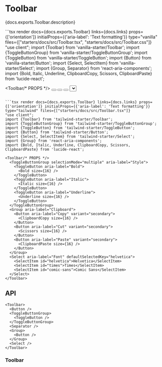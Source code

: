 

# Toolbar

<PageDescription>{docs.exports.Toolbar.description}</PageDescription>

<ExampleSwitcher>
  ```tsx render docs={docs.exports.Toolbar} links={docs.links} props={['orientation']} initialProps={{'aria-label': 'Text formatting'}} type="vanilla" files={["starters/docs/src/Toolbar.tsx", "starters/docs/src/Toolbar.css"]}
  "use client";
  import {Toolbar} from 'vanilla-starter/Toolbar';
  import {ToggleButtonGroup} from 'vanilla-starter/ToggleButtonGroup';
  import {ToggleButton} from 'vanilla-starter/ToggleButton';
  import {Button} from 'vanilla-starter/Button';
  import {Select, SelectItem} from 'vanilla-starter/Select';
  import {Group, Separator} from 'react-aria-components';
  import {Bold, Italic, Underline, ClipboardCopy, Scissors, ClipboardPaste} from 'lucide-react';

  <Toolbar/* PROPS */>
    <ToggleButtonGroup aria-label="Style">
      <ToggleButton id="bold" aria-label="Bold">
        <Bold size={16} />
      </ToggleButton>
      <ToggleButton id="italic" aria-label="Italic">
        <Italic size={16} />
      </ToggleButton>
      <ToggleButton id="underline" aria-label="Underline">
        <Underline size={16} />
      </ToggleButton>
    </ToggleButtonGroup>
    <Separator orientation="vertical" />
    <Group aria-label="Clipboard">
      <Button aria-label="Copy">
        <ClipboardCopy size={16} />
      </Button>
      <Button aria-label="Cut">
        <Scissors size={16} />
      </Button>
      <Button aria-label="Paste">
        <ClipboardPaste size={16} />
      </Button>
    </Group>
    <Separator orientation="vertical" />
    <Select aria-label="Font" defaultSelectedKey="helvetica">
      <SelectItem id="helvetica">Helvetica</SelectItem>
      <SelectItem id="times">Times</SelectItem>
      <SelectItem id="comic-sans">Comic Sans</SelectItem>
    </Select>
  </Toolbar>
  ```

  ```tsx render docs={docs.exports.Toolbar} links={docs.links} props={['orientation']} initialProps={{'aria-label': 'Text formatting'}} type="tailwind" files={["starters/docs/src/Toolbar.tsx"]}
  "use client";
  import {Toolbar} from 'tailwind-starter/Toolbar';
  import {ToggleButtonGroup} from 'tailwind-starter/ToggleButtonGroup';
  import {ToggleButton} from 'tailwind-starter/ToggleButton';
  import {Button} from 'tailwind-starter/Button';
  import {Select, SelectItem} from 'tailwind-starter/Select';
  import {Group} from 'react-aria-components';
  import {Bold, Italic, Underline, ClipboardCopy, Scissors, ClipboardPaste} from 'lucide-react';

  <Toolbar/* PROPS */>
    <ToggleButtonGroup selectionMode="multiple" aria-label="Style">
      <ToggleButton aria-label="Bold">
        <Bold size={16} />
      </ToggleButton>
      <ToggleButton aria-label="Italic">
        <Italic size={16} />
      </ToggleButton>
      <ToggleButton aria-label="Underline">
        <Underline size={16} />
      </ToggleButton>
    </ToggleButtonGroup>
    <Group aria-label="Clipboard">
      <Button aria-label="Copy" variant="secondary">
        <ClipboardCopy size={16} />
      </Button>
      <Button aria-label="Cut" variant="secondary">
        <Scissors size={16} />
      </Button>
      <Button aria-label="Paste" variant="secondary">
        <ClipboardPaste size={16} />
      </Button>
    </Group>
    <Select aria-label="Font" defaultSelectedKey="helvetica">
      <SelectItem id="helvetica">Helvetica</SelectItem>
      <SelectItem id="times">Times</SelectItem>
      <SelectItem id="comic-sans">Comic Sans</SelectItem>
    </Select>
  </Toolbar>
  ```
</ExampleSwitcher>

## API

<Anatomy />

```tsx links={{Toolbar: '#toolbar', Button: 'Button.html', ToggleButtonGroup: 'ToggleButtonGroup.html', ToggleButton: 'ToggleButton.html', Group: 'Group.html', Select: 'Select.html'}}
<Toolbar>
  <Button />
  <ToggleButtonGroup>
    <ToggleButton />
  </ToggleButtonGroup>
  <Separator />
  <Group>
    <Button />
  </Group>
  <Select />
</Toolbar>
```

### Toolbar

<PropTable component={docs.exports.Toolbar} links={docs.links} />

<StateTable defaultClassName="react-aria-Toolbar" properties={docs.exports.ToolbarRenderProps.properties} />

